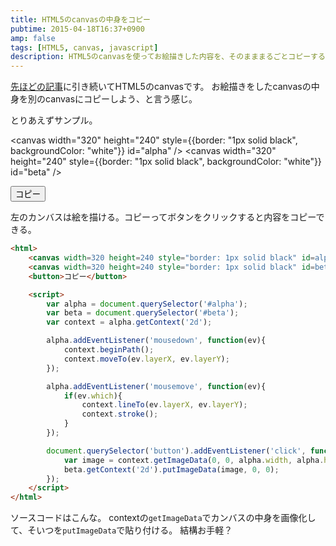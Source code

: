 ```yaml
---
title: HTML5のcanvasの中身をコピー
pubtime: 2015-04-18T16:37+0900
amp: false
tags: [HTML5, canvas, javascript]
description: HTML5のcanvasを使ってお絵描きした内容を、そのまままるごとコピーする方法です。結構簡単に出来るみたいです。
---
```


[先ほどの記事](/blog/2015/04/html-canvas-paint)に引き続いてHTML5のcanvasです。
お絵描きをしたcanvasの中身を別のcanvasにコピーしよう、と言う感じ。

とりあえずサンプル。

<canvas width="320" height="240" style={{border: "1px solid black", backgroundColor: "white"}} id="alpha" />
<canvas width="320" height="240" style={{border: "1px solid black", backgroundColor: "white"}} id="beta" />

<button>コピー</button>
<Script>{() => {
    const alpha = document.querySelector('#alpha');
    const beta = document.querySelector('#beta');
    const alphacontext = alpha.getContext('2d');
    alpha.addEventListener('mousedown', ev => {
        alphacontext.beginPath();
        alphacontext.moveTo(ev.layerX, ev.layerY);
    });
    alpha.addEventListener('mousemove', ev => {
        if (ev.which) {
            alphacontext.lineTo(ev.layerX, ev.layerY);
            alphacontext.stroke();
        }
    });
    document.querySelector('button').addEventListener('click', ev => {
        const image = alphacontext.getImageData(0, 0, alpha.width, alpha.height);
        beta.getContext('2d').putImageData(image, 0, 0);
    });
}}</Script>

左のカンバスは絵を描ける。コピーってボタンをクリックすると内容をコピーできる。

``` html
<html>
    <canvas width=320 height=240 style="border: 1px solid black" id=alpha></canvas>
    <canvas width=320 height=240 style="border: 1px solid black" id=beta></canvas>
    <button>コピー</button>

    <script>
        var alpha = document.querySelector('#alpha');
        var beta = document.querySelector('#beta');
        var context = alpha.getContext('2d');

        alpha.addEventListener('mousedown', function(ev){
            context.beginPath();
            context.moveTo(ev.layerX, ev.layerY);
        });

        alpha.addEventListener('mousemove', function(ev){
            if(ev.which){
                context.lineTo(ev.layerX, ev.layerY);
                context.stroke();
            }
        });

        document.querySelector('button').addEventListener('click', function(ev){
            var image = context.getImageData(0, 0, alpha.width, alpha.height);
            beta.getContext('2d').putImageData(image, 0, 0);
        });
    </script>
</html>
```
ソースコードはこんな。
contextの`getImageData`でカンバスの中身を画像化して、そいつを`putImageData`で貼り付ける。
結構お手軽？
